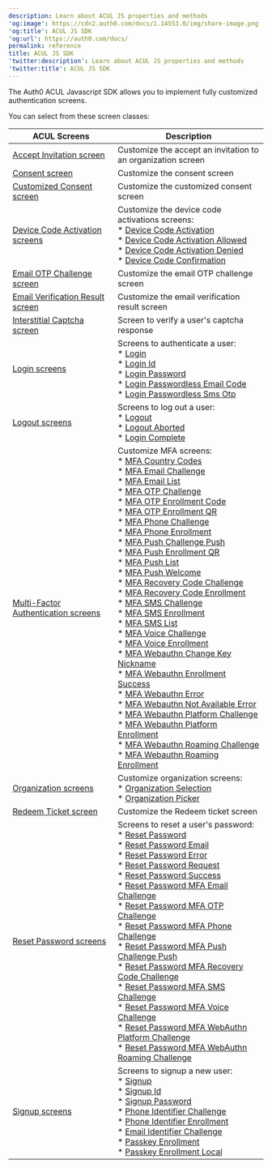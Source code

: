```yaml
---
description: Learn about ACUL JS properties and methods
'og:image': https://cdn2.auth0.com/docs/1.14553.0/img/share-image.png
'og:title': ACUL JS SDK
'og:url': https://auth0.com/docs/
permalink: reference
title: ACUL JS SDK
'twitter:description': Learn about ACUL JS properties and methods
'twitter:title': ACUL JS SDK
---
```

The Auth0 ACUL Javascript SDK allows you to implement fully customized authentication screens.

You can select from these screen classes:

<table class="table"><thead>
<tr>
<th><strong>ACUL Screens</strong></th>
<th><strong>Description</strong></th>
</tr>
</thead>
<tbody>
<tr>
<td><a href="/docs/customize/login-pages/advanced-customizations/reference/accept-invitation">Accept Invitation screen</a></td>
<td>Customize the accept an invitation to an organization screen</td>
</tr>
<tr>
<td><a href="/docs/customize/login-pages/advanced-customizations/reference/consent-screen-class">Consent screen</a></td>
<td>Customize the consent screen</td>
</tr>
<tr>
<td><a href="/docs/customize/login-pages/advanced-customizations/reference/customized-consent-screen-class">Customized Consent screen</a></td>
<td>Customize the customized consent screen</td>
</tr>
<tr>
<td><a href="/docs/customize/login-pages/advanced-customizations/reference/device-code-activation">Device Code Activation screens</a></td>
<td>Customize the device code activations screens: <br/>* <a href="/docs/customize/login-pages/advanced-customizations/reference/device-code-activation#device-code-activation-screen-class">Device Code Activation</a> <br/>* <a href="/docs/customize/login-pages/advanced-customizations/reference/device-code-activation#device-code-activation-allowed-screen-class">Device Code Activation Allowed</a> <br/>* <a href="/docs/customize/login-pages/advanced-customizations/reference/device-code-activation#device-code-activation-denied-screen-class">Device Code Activation Denied</a> <br/>* <a href="/docs/customize/login-pages/advanced-customizations/reference/device-code-activation#device-code-confirmation-screen-class">Device Code Confirmation</a></td>
</tr>
<tr>
<td><a href="/docs/customize/login-pages/advanced-customizations/reference/email-otp-challenge-screen-class">Email OTP Challenge screen</a></td>
<td>Customize the email OTP challenge screen</td>
</tr>
<tr>
<td><a href="/docs/customize/login-pages/advanced-customizations/reference/email-verification-result-screen-class">Email Verification Result screen</a></td>
<td>Customize the email verification result screen</td>
</tr>
<tr>
<td><a href="/docs/customize/login-pages/advanced-customizations/reference/interstitial-captcha-screen-class">Interstitial Captcha screen</a></td>
<td>Screen to verify a user's captcha response</td>
</tr>
<tr>
<td><a href="/docs/customize/login-pages/advanced-customizations/reference/login-screen-classes">Login screens</a></td>
<td>Screens to authenticate a user: <br/>* <a href="/docs/customize/login-pages/advanced-customizations/reference/login-screen-classes#login-screen-class">Login</a> <br/>* <a href="/docs/customize/login-pages/advanced-customizations/reference/login-screen-classes#login-id-screen-class">Login Id</a> <br/>* <a href="/docs/customize/login-pages/advanced-customizations/reference/login-screen-classes#login-password-screen-class">Login Password</a> <br/>* <a href="/docs/customize/login-pages/advanced-customizations/reference/login-screen-classes#login-passwordless-email-code-screen-class">Login Passwordless Email Code</a> <br/>* <a href="/docs/customize/login-pages/advanced-customizations/reference/login-screen-classes#login-passwordless-sms-otp-screen-class">Login Passwordless Sms Otp</a></td>
</tr>
<tr>
<td><a href="/docs/customize/login-pages/advanced-customizations/reference/logout-screen-classes">Logout screens</a></td>
<td>Screens to log out a user: <br/>* <a href="/docs/customize/login-pages/advanced-customizations/reference/logout-screen-classes#logout-screen-class">Logout</a> <br/>* <a href="/docs/customize/login-pages/advanced-customizations/reference/logout-screen-classes#logout-aborted-screen-classs">Logout Aborted</a> <br/>* <a href="/docs/customize/login-pages/advanced-customizations/reference/logout-screen-classes#logout-complete-screen-class">Login Complete</a></td>
</tr>
<tr>
<td><a href="/docs/customize/login-pages/advanced-customizations/reference/mfa">Multi-Factor Authentication screens</a></td>
<td>Customize MFA screens: <br/>* <a href="/docs/customize/login-pages/advanced-customizations/reference/mfa/mfa-sms#mfa-country-codes-screen-class">MFA Country Codes</a> <br/>* <a href="/docs/customize/login-pages/advanced-customizations/reference/mfa/mfa-email#mfa-email-challenge-screen-class">MFA Email Challenge</a> <br/>* <a href="/docs/customize/login-pages/advanced-customizations/reference/mfa/mfa-email#mfa-email-list-screen-class">MFA Email List</a> <br/>* <a href="/docs/customize/login-pages/advanced-customizations/reference/mfa/mfa-otp#mfa-otp-challenge-screen-class">MFA OTP Challenge</a> <br/>* <a href="/docs/customize/login-pages/advanced-customizations/reference/mfa/mfa-otp#mfa-otp-enrollment-code-screen-class">MFA OTP Enrollment Code</a> <br/>* <a href="/docs/customize/login-pages/advanced-customizations/reference/mfa/mfa-otp#mfa-otp-enrollment-qr-screen-class">MFA OTP Enrollment QR</a> <br/>* <a href="/docs/customize/login-pages/advanced-customizations/reference/mfa/mfa-phone#mfa-phone-challenge-screen-class">MFA Phone Challenge</a> <br/>* <a href="/docs/customize/login-pages/advanced-customizations/reference/mfa/mfa-phone#mfa-phone-enrollment-screen-class">MFA Phone Enrollment</a> <br/>* <a href="/docs/customize/login-pages/advanced-customizations/reference/mfa/mfa-push#mfa-push-challenge-push-screen-class">MFA Push Challenge Push</a> <br/>* <a href="/docs/customize/login-pages/advanced-customizations/reference/mfa/mfa-push#mfa-push-enrollment-qr-screen-class">MFA Push Enrollment QR</a> <br/>* <a href="/docs/customize/login-pages/advanced-customizations/reference/mfa/mfa-push#mfa-push-list-screen-class">MFA Push List</a> <br/>* <a href="/docs/customize/login-pages/advanced-customizations/reference/mfa/mfa-push#mfa-push-welcome-screen-class">MFA Push Welcome</a> <br/>* <a href="/docs/customize/login-pages/advanced-customizations/reference/mfa/mfa-recovery-code#mfa-recovery-code-challenge-screen-class">MFA Recovery Code Challenge</a> <br/>* <a href="/docs/customize/login-pages/advanced-customizations/reference/mfa/mfa-recovery-code#mfa-recovery-code-enrollment-screen-class">MFA Recovery Code Enrollment</a><br/>* <a href="/docs/customize/login-pages/advanced-customizations/reference/mfa/mfa-sms#mfa-sms-challenge-screen-class">MFA SMS Challenge</a> <br/>* <a href="/docs/customize/login-pages/advanced-customizations/reference/mfa/mfa-sms#mfa-sms-enrollment-screen-class">MFA SMS Enrollment</a> <br/>* <a href="/docs/customize/login-pages/advanced-customizations/reference/mfa/mfa-sms#mfa-sms-list-screen-class">MFA SMS List</a> <br/>* <a href="/docs/customize/login-pages/advanced-customizations/reference/mfa/mfa-voice#mfa-voice-challenge-screen-class">MFA Voice Challenge</a> <br/>* <a href="/docs/customize/login-pages/advanced-customizations/reference/mfa/mfa-voice#mfa-voice-enrollment-screen-class">MFA Voice Enrollment</a> <br/>* <a href="/docs/customize/login-pages/advanced-customizations/reference/mfa/mfa-webauthn#mfa-webauthn-change-key-nickname-screen-class">MFA Webauthn Change Key Nickname</a> <br/>* <a href="/docs/customize/login-pages/advanced-customizations/reference/mfa/mfa-webauthn#mfa-webauthn-enrollment-success-screen-class">MFA Webauthn Enrollment Success</a> <br/>* <a href="/docs/customize/login-pages/advanced-customizations/reference/mfa/mfa-webauthn#mfa-webauthn-error-screen-class">MFA Webauthn Error</a> <br/>* <a href="/docs/customize/login-pages/advanced-customizations/reference/mfa/mfa-webauthn#mfa-webauthn-not-available-error-screen-class">MFA Webauthn Not Available Error</a> <br/>* <a href="/docs/customize/login-pages/advanced-customizations/reference/mfa/mfa-webauthn#mfa-webauthn-platform-challenge-screen-class">MFA Webauthn Platform Challenge</a> <br/>* <a href="/docs/customize/login-pages/advanced-customizations/reference/mfa/mfa-webauthn#mfa-webauthn-platform-enrollment-screen-class">MFA Webauthn Platform Enrollment</a> <br/>* <a href="/docs/customize/login-pages/advanced-customizations/reference/mfa/mfa-webauthn#mfa-webauthn-roaming-challenge-screen-class">MFA Webauthn Roaming Challenge</a> <br/>* <a href="/docs/customize/login-pages/advanced-customizations/reference/mfa/mfa-webauthn#mfa-webauthn-roaming-enrollment-screen-class">MFA Webauthn Roaming Enrollment</a></td>
</tr>
<tr>
<td><a href="/docs/customize/login-pages/advanced-customizations/reference/organization">Organization screens</a></td>
<td>Customize organization screens: <br/>* <a href="/docs/customize/login-pages/advanced-customizations/reference/organization#organization-selection-screen-class">Organization Selection</a> <br/>* <a href="/docs/customize/login-pages/advanced-customizations/reference/organization#organization-picker-screen-class">Organization Picker</a></td>
</tr>
<tr>
<td><a href="/docs/customize/login-pages/advanced-customizations/reference/redeem-ticket">Redeem Ticket screen</a></td>
<td>Customize the Redeem ticket screen</td>
</tr>
<tr>
<td><a href="/docs/customize/login-pages/advanced-customizations/reference/reset-password-screen-classes">Reset Password screens</a></td>
<td>Screens to reset a user's password:  <br/>* <a href="/docs/customize/login-pages/advanced-customizations/reference/reset-password-screen-classes#reset-password-screen-class">Reset Password</a> <br/>* <a href="/docs/customize/login-pages/advanced-customizations/reference/reset-password-screen-classes#reset-password-email-screen-class">Reset Password Email</a> <br/>* <a href="/docs/customize/login-pages/advanced-customizations/reference/reset-password-screen-classes#reset-password-error-screen-class">Reset Password Error</a> <br/>* <a href="/docs/customize/login-pages/advanced-customizations/reference/reset-password-screen-classes#reset-password-request-screen-class">Reset Password Request</a> <br/>* <a href="/docs/customize/login-pages/advanced-customizations/reference/reset-password-screen-classes#reset-password-success-screen-class">Reset Password Success</a> <br/>* <a href="/docs/customize/login-pages/advanced-customizations/reference/reset-password-screen-classes#reset-password-mfa-email-challenge-screen-class">Reset Password MFA Email Challenge</a> <br/>* <a href="/docs/customize/login-pages/advanced-customizations/reference/reset-password-screen-classes#reset-password-mfa-otp-challenge-screen-class">Reset Password MFA OTP Challenge</a> <br/>* <a href="/docs/customize/login-pages/advanced-customizations/reference/reset-password-screen-classes#reset-password-mfa-phone-challenge-screen-class">Reset Password MFA Phone Challenge</a> <br/>* <a href="/docs/customize/login-pages/advanced-customizations/reference/reset-password-screen-classes#reset-password-mfa-push-challenge-push-screen-class">Reset Password MFA Push Challenge Push</a> <br/>* <a href="/docs/customize/login-pages/advanced-customizations/reference/reset-password-screen-classes#reset-password-mfa-recovery-code-challenge-screen-class">Reset Password MFA Recovery Code Challenge</a> <br/>* <a href="/docs/customize/login-pages/advanced-customizations/reference/reset-password-screen-classes#reset-password-mfa-sms-challenge-screen-class">Reset Password MFA SMS Challenge</a> <br/>* <a href="/docs/customize/login-pages/advanced-customizations/reference/reset-password-screen-classes#reset-password-mfa-voice-challenge-screen-class">Reset Password MFA Voice Challenge</a> <br/>* <a href="/docs/customize/login-pages/advanced-customizations/reference/reset-password-screen-classes#reset-password-mfa-webauthn-platform-challenge-screen-class">Reset Password MFA WebAuthn Platform Challenge</a> <br/>* <a href="/docs/customize/login-pages/advanced-customizations/reference/reset-password-screen-classes#reset-password-mfa-webauthn-roaming-challenge-screen-class">Reset Password MFA WebAuthn Roaming  Challenge</a></td>
</tr>
<tr>
<td><a href="/docs/customize/login-pages/advanced-customizations/reference/signup-screen-classes">Signup screens</a></td>
<td>Screens to signup a new user:  <br/>* <a href="/docs/customize/login-pages/advanced-customizations/reference/signup-screen-classes#signup-screen-class">Signup</a> <br/>* <a href="/docs/customize/login-pages/advanced-customizations/reference/signup-screen-classes#signup-id-screen-class">Signup Id</a> <br/>* <a href="/docs/customize/login-pages/advanced-customizations/reference/signup-screen-classes#signup-password-screen-class">Signup Password</a> <br/>* <a href="/docs/customize/login-pages/advanced-customizations/reference/signup-screen-classes#phone-identifier-challenge-screen-class">Phone Identifier Challenge</a> <br/>* <a href="/docs/customize/login-pages/advanced-customizations/reference/signup-screen-classes#phone-identifier-enrollment-screen-class">Phone Identifier Enrollment</a> <br/>* <a href="/docs/customize/login-pages/advanced-customizations/reference/signup-screen-classes#email-identifier-challenge-screen-class">Email Identifier Challenge</a> <br/>* <a href="/docs/customize/login-pages/advanced-customizations/reference/signup-screen-classes#passkey-enrollment-screen-class">Passkey Enrollment</a> <br/>* <a href="/docs/customize/login-pages/advanced-customizations/reference/signup-screen-classes#passkey-enrollment-local-screen-class">Passkey Enrollment Local</a></td>
</tr>
</tbody>
</table>